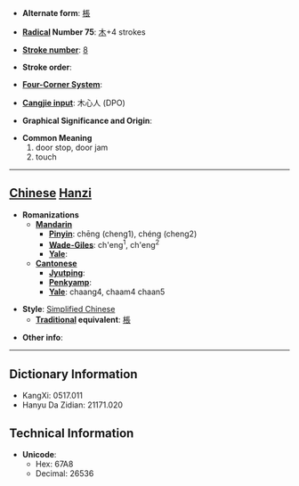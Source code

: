 * '''Alternate form''': [[棖]]

* '''[[Wiktionary:Chinese radical index| Radical]] Number 75''': [[Wiktionary:Chinese radical index 木|木]]+4 strokes

* '''[[Wiktionary:Chinese total strokes index|Stroke number]]''': [[Wiktionary:Chinese total strokes index 8|8]]

* '''Stroke order''': 

* '''[[Wiktionary:Chinese four corner index|Four-Corner System]]''': 

* '''[[Wiktionary:Chinese Cangjie index|Cangjie input]]''': 木心人 (DPO)

* '''Graphical Significance and Origin''': 

* '''Common Meaning'''
*#door stop, door jam
*# touch


----

== [[Chinese]] [[Hanzi]] ==

* '''Romanizations'''
** '''[[Mandarin]]'''
*** '''[[Pinyin]]''': chēng (cheng1), chéng (cheng2)
*** '''[[Wade-Giles]]''': ch'eng<sup>1</sup>, ch'eng<sup>2</sup>
*** '''[[Yale]]''': 
** '''[[Cantonese]]'''
*** '''[[Jyutping]]''':
*** '''[[Penkyamp]]''': 
*** '''[[Yale]]''': chaang4, chaam4 chaan5

* '''Style''': [[Simplified Chinese]] 
** '''[[Traditional Chinese|Traditional]] equivalent''': [[棖]]

* '''Other info''': 

----

== Dictionary Information ==

* KangXi: 0517.011
* Hanyu Da Zidian: 21171.020

== Technical Information ==

* '''Unicode''':
** Hex: 67A8
** Decimal: 26536